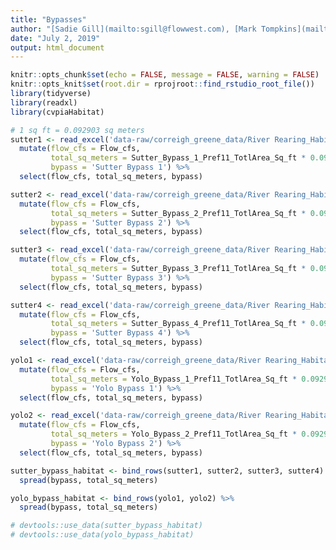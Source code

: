 ```yaml
---
title: "Bypasses"
author: "[Sadie Gill](mailto:sgill@flowwest.com), [Mark Tompkins](mailto:mtompkins@flowwest.com)"
date: "July 2, 2019"
output: html_document
---
```


```r
knitr::opts_chunk$set(echo = FALSE, message = FALSE, warning = FALSE)
knitr::opts_knit$set(root.dir = rprojroot::find_rstudio_root_file())
library(tidyverse)
library(readxl)
library(cvpiaHabitat)
```

```r
# 1 sq ft = 0.092903 sq meters
sutter1 <- read_excel('data-raw/correigh_greene_data/River Rearing_Habitat vs flow.xls', sheet = 2) %>% 
  mutate(flow_cfs = Flow_cfs,
         total_sq_meters = Sutter_Bypass_1_Pref11_TotlArea_Sq_ft * 0.092903,
         bypass = 'Sutter Bypass 1') %>%
  select(flow_cfs, total_sq_meters, bypass)

sutter2 <- read_excel('data-raw/correigh_greene_data/River Rearing_Habitat vs flow.xls', sheet = 3) %>%
  mutate(flow_cfs = Flow_cfs,
         total_sq_meters = Sutter_Bypass_2_Pref11_TotlArea_Sq_ft * 0.092903,
         bypass = 'Sutter Bypass 2') %>%
  select(flow_cfs, total_sq_meters, bypass)

sutter3 <- read_excel('data-raw/correigh_greene_data/River Rearing_Habitat vs flow.xls', sheet = 4) %>%
  mutate(flow_cfs = Flow_cfs,
         total_sq_meters = Sutter_Bypass_3_Pref11_TotlArea_Sq_ft * 0.092903,
         bypass = 'Sutter Bypass 3') %>%
  select(flow_cfs, total_sq_meters, bypass)

sutter4 <- read_excel('data-raw/correigh_greene_data/River Rearing_Habitat vs flow.xls', sheet = 5) %>%
  mutate(flow_cfs = Flow_cfs,
         total_sq_meters = Sutter_Bypass_4_Pref11_TotlArea_Sq_ft * 0.092903,
         bypass = 'Sutter Bypass 4') %>%
  select(flow_cfs, total_sq_meters, bypass)

yolo1 <- read_excel('data-raw/correigh_greene_data/River Rearing_Habitat vs flow.xls', sheet = 6) %>%
  mutate(flow_cfs = Flow_cfs,
         total_sq_meters = Yolo_Bypass_1_Pref11_TotlArea_Sq_ft * 0.092903,
         bypass = 'Yolo Bypass 1') %>%
  select(flow_cfs, total_sq_meters, bypass)

yolo2 <- read_excel('data-raw/correigh_greene_data/River Rearing_Habitat vs flow.xls', sheet = 7) %>%
  mutate(flow_cfs = Flow_cfs,
         total_sq_meters = Yolo_Bypass_2_Pref11_TotlArea_Sq_ft * 0.092903,
         bypass = 'Yolo Bypass 2') %>%
  select(flow_cfs, total_sq_meters, bypass)

sutter_bypass_habitat <- bind_rows(sutter1, sutter2, sutter3, sutter4) %>% 
  spread(bypass, total_sq_meters) 

yolo_bypass_habitat <- bind_rows(yolo1, yolo2) %>% 
  spread(bypass, total_sq_meters)

# devtools::use_data(sutter_bypass_habitat)
# devtools::use_data(yolo_bypass_habitat)
```
